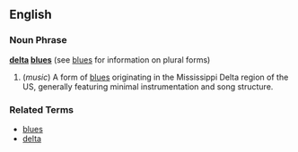 ==English==

===Noun Phrase===
'''[[delta]] [[blues]]''' (see [[blues]] for information on plural forms)

# (''music'') A form of [[blues]] originating in the Mississippi Delta region of the US, generally featuring minimal instrumentation and song structure.

===Related Terms===
*[[blues]]
*[[delta]]
